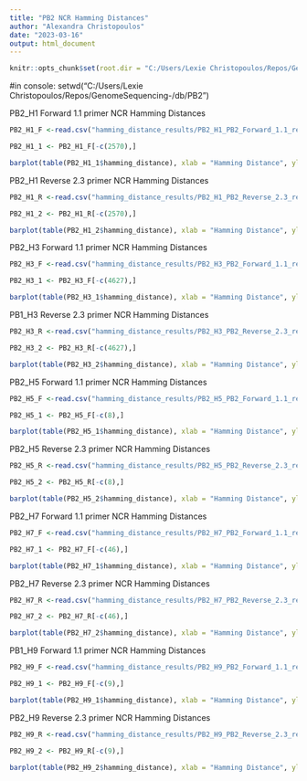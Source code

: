 ```yaml
---
title: "PB2 NCR Hamming Distances"
author: "Alexandra Christopoulos"
date: "2023-03-16"
output: html_document
---
```


```r
knitr::opts_chunk$set(root.dir = "C:/Users/Lexie Christopoulos/Repos/GenomeSequencing-/db/", echo = TRUE)
```

#in console: setwd("C:/Users/Lexie Christopoulos/Repos/GenomeSequencing-/db/PB2")

PB2_H1 Forward 1.1 primer NCR Hamming Distances
```r
PB2_H1_F <-read.csv("hamming_distance_results/PB2_H1_PB2_Forward_1.1_results_NCR.csv")

PB2_H1_1 <- PB2_H1_F[-c(2570),]

barplot(table(PB2_H1_1$hamming_distance), xlab = "Hamming Distance", ylab = "Number of Sequences", ylim = c(0,2500))
```


PB2_H1 Reverse 2.3 primer NCR Hamming Distances 
```r
PB2_H1_R <-read.csv("hamming_distance_results/PB2_H1_PB2_Reverse_2.3_results_NCR.csv")

PB2_H1_2 <- PB2_H1_R[-c(2570),]

barplot(table(PB2_H1_2$hamming_distance), xlab = "Hamming Distance", ylab = "Number of Sequences", ylim = c(0,2500))
```

PB2_H3 Forward 1.1 primer NCR Hamming Distances 
```r
PB2_H3_F <-read.csv("hamming_distance_results/PB2_H3_PB2_Forward_1.1_results_NCR.csv")

PB2_H3_1 <- PB2_H3_F[-c(4627),]

barplot(table(PB2_H3_1$hamming_distance), xlab = "Hamming Distance", ylab = "Number of Sequences", ylim = c(0,4500))
```

PB1_H3 Reverse 2.3 primer NCR Hamming Distances 
```r
PB2_H3_R <-read.csv("hamming_distance_results/PB2_H3_PB2_Reverse_2.3_results_NCR.csv")

PB2_H3_2 <- PB2_H3_R[-c(4627),]

barplot(table(PB2_H3_2$hamming_distance), xlab = "Hamming Distance", ylab = "Number of Sequences", ylim = c(0,5000))
```

PB2_H5 Forward 1.1 primer NCR Hamming Distances 
```r
PB2_H5_F <-read.csv("hamming_distance_results/PB2_H5_PB2_Forward_1.1_results_NCR.csv")

PB2_H5_1 <- PB2_H5_F[-c(8),]

barplot(table(PB2_H5_1$hamming_distance), xlab = "Hamming Distance", ylab = "Number of Sequences", ylim = c(0,5))
```

PB2_H5 Reverse 2.3 primer NCR Hamming Distances 
```r
PB2_H5_R <-read.csv("hamming_distance_results/PB2_H5_PB2_Reverse_2.3_results_NCR.csv")

PB2_H5_2 <- PB2_H5_R[-c(8),]

barplot(table(PB2_H5_2$hamming_distance), xlab = "Hamming Distance", ylab = "Number of Sequences", ylim = c(0,5))
```

PB2_H7 Forward 1.1 primer NCR Hamming Distances 
```r
PB2_H7_F <-read.csv("hamming_distance_results/PB2_H7_PB2_Forward_1.1_results_NCR.csv")

PB2_H7_1 <- PB2_H7_F[-c(46),]

barplot(table(PB2_H7_1$hamming_distance), xlab = "Hamming Distance", ylab = "Number of Sequences", ylim = c(0,25))
```

PB2_H7 Reverse 2.3 primer NCR Hamming Distances 
```r
PB2_H7_R <-read.csv("hamming_distance_results/PB2_H7_PB2_Reverse_2.3_results_NCR.csv")

PB2_H7_2 <- PB2_H7_R[-c(46),]

barplot(table(PB2_H7_2$hamming_distance), xlab = "Hamming Distance", ylab = "Number of Sequences", ylim = c(0,50))
```

PB1_H9 Forward 1.1 primer NCR Hamming Distances 
```r
PB2_H9_F <-read.csv("hamming_distance_results/PB2_H9_PB2_Forward_1.1_results_NCR.csv")

PB2_H9_1 <- PB2_H9_F[-c(9),]

barplot(table(PB2_H9_1$hamming_distance), xlab = "Hamming Distance", ylab = "Number of Sequences", ylim = c(0,6))
```

PB2_H9 Reverse 2.3 primer NCR Hamming Distances 
```r
PB2_H9_R <-read.csv("hamming_distance_results/PB2_H9_PB2_Reverse_2.3_results_NCR.csv")

PB2_H9_2 <- PB2_H9_R[-c(9),]

barplot(table(PB2_H9_2$hamming_distance), xlab = "Hamming Distance", ylab = "Number of Sequences", ylim = c(0,10))
```
